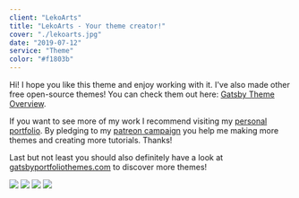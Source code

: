 ```yaml
---
client: "LekoArts"
title: "LekoArts - Your theme creator!"
cover: "./lekoarts.jpg"
date: "2019-07-12"
service: "Theme"
color: "#f1803b"
---
```


Hi!
I hope you like this theme and enjoy working with it. I've also made other free open-source themes! You can check them out here: [Gatsby Theme Overview](https://themes.lekoarts.de).

If you want to see more of my work I recommend visiting my [personal portfolio](https://www.lekoarts.de). By pledging to my [patreon campaign](https://www.patreon.com/lekoarts) you help me making more themes and creating more tutorials. Thanks!

Last but not least you should also definitely have a look at [gatsbyportfoliothemes.com](https://www.gatsbyportfoliothemes.com) to discover more themes!

![](./lekoarts.jpg)
![](./1.jpg)
![](./4.jpg)
![](./3.jpg)
